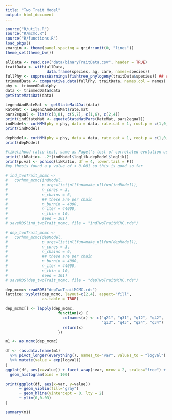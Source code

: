 ```yaml
---
title: "Two Trait Model"
output: html_document
---
```


```r
source("R/utils.R")
source("R/mcmc.R")
source("R/functions.R")
load_pkgs()
zmargin <- theme(panel.spacing = grid::unit(0, "lines"))
theme_set(theme_bw())
```

```r
allData <- read.csv("data/binaryTraitData.csv", header = TRUE)
traitData <- with(allData,
                  data.frame(species, ag, care, names=species))
fullPhy <- suppressWarnings(fishtree_phylogeny(traitData$species)) ## request 607, only find 478 spp
trimmedData <- comparative.data(fullPhy, traitData, names.col = names)
phy <- trimmedData$phy
data <- trimmedData$data
getStateMat4Dat(data)
```

```r
LegendAndRateMat <- getStateMat4Dat(data)
RateMat <- LegendAndRateMat$rate.mat
pars2equal <- list(c(3,8), c(5,7), c(1,6), c(2,4))
print(indStateMat <- equateStateMatPars(RateMat, pars2equal))
indModel<- corHMM(phy = phy, data = data, rate.cat = 1, root.p = c(1,0,0,0), rate.mat = indStateMat)
print(indModel)
```

```r
depModel<- corHMM(phy = phy, data = data, rate.cat = 1, root.p = c(1,0,0,0))
print(depModel)
```

```r
#likelihood ratio test, same as Pagel's test of correlated evolution used in my thesis
print(likRatio<- -2*(indModel$loglik-depModel$loglik))
print(p.val <- pchisq(likRatio, df = 4, lower.tail = F))
#my thesis found a p value of < 0.001 so this is good so far
```

```r
# ind_twoTrait_mcmc <- 
#   corhmm_mcmc(indModel,
#               p_args=list(nllfun=make_nllfun(indModel)),
#               n_cores = 3,
#               n_chains = 6,
#               ## these are per chain
#               n_burnin = 4000,
#               n_iter = 44000,
#               n_thin = 10,
#               seed = 101)
# saveRDS(ind_twoTrait_mcmc, file = "indTwoTraitMCMC.rds")
```

```r
# dep_twoTrait_mcmc <- 
#   corhmm_mcmc(depModel,
#               p_args=list(nllfun=make_nllfun(depModel)),
#               n_cores = 3,
#               n_chains = 6,
#               ## these are per chain
#               n_burnin = 4000,
#               n_iter = 44000,
#               n_thin = 10,
#               seed = 101)
# saveRDS(dep_twoTrait_mcmc, file = "depTwoTraitMCMC.rds")
```

```r
dep_mcmc<-readRDS("depTwoTraitMCMC.rds")
lattice::xyplot(dep_mcmc, layout=c(2,4), aspect="fill",
                as.table = TRUE)
```

```r
dep_mcmc[] <- lapply(dep_mcmc,
                       function(x) { 
                         colnames(x) <- c("q21", "q31", "q12", "q42",
                                          "q13", "q43", "q24", "q34")
                         return(x)
                       })

m1 <- as.mcmc(dep_mcmc)

df <- (as.data.frame(m1)
  %>% pivot_longer(everything(), names_to="var", values_to = "logval")
  %>% mutate(value = exp(logval))
)
ggplot(df, aes(x=value)) + facet_wrap(~var, nrow = 2, scales="free") +
  geom_histogram(bins = 100)

print(ggplot(df, aes(x=var, y=value))
      + geom_violin(fill="gray")
      + geom_hline(yintercept = 0, lty = 2)
      + ylim(0,0.03)
)

summary(m1)
```
